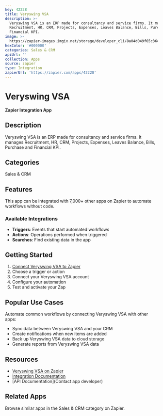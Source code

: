 ```yaml
---
key: 42228
title: Veryswing VSA
description: >-
  Veryswing VSA is an ERP made for consultancy and service firms. It manages
  Recruitment, HR, CRM, Projects, Expenses, Leaves Balance, Bills, Purchase and
  Financial KPI.
image: >-
  https://zapier-images.imgix.net/storage/developer_cli/8a04d049f65c36c9e89e5242aef84c52.png?auto=format%2Ccompress&ixlib=python-3.0.0&q=50
hexColor: '#000000'
categories: Sales & CRM
apiUrl: ''
collection: Apps
source: zapier
type: Integration
zapierUrl: 'https://zapier.com/apps/42228'
---
```

# Veryswing VSA

**Zapier Integration App**

## Description

Veryswing VSA is an ERP made for consultancy and service firms. It manages Recruitment, HR, CRM, Projects, Expenses, Leaves Balance, Bills, Purchase and Financial KPI.

## Categories

Sales & CRM

## Features

This app can be integrated with 7,000+ other apps on Zapier to automate workflows without code.

### Available Integrations

- **Triggers**: Events that start automated workflows
- **Actions**: Operations performed when triggered
- **Searches**: Find existing data in the app

## Getting Started

1. [Connect Veryswing VSA to Zapier](https://zapier.com/apps/42228)
2. Choose a trigger or action
3. Connect your Veryswing VSA account
4. Configure your automation
5. Test and activate your Zap

## Popular Use Cases

Automate common workflows by connecting Veryswing VSA with other apps:

- Sync data between Veryswing VSA and your CRM
- Create notifications when new items are added
- Back up Veryswing VSA data to cloud storage
- Generate reports from Veryswing VSA data

## Resources

- [Veryswing VSA on Zapier](https://zapier.com/apps/42228)
- [Integration Documentation](https://zapier.com/apps/42228/integrations)
- [API Documentation](Contact app developer)

## Related Apps

Browse similar apps in the Sales & CRM category on Zapier.

